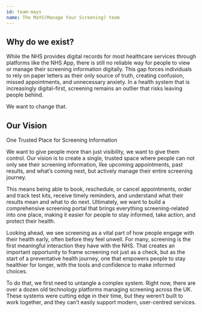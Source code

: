 ```yaml
---
id: team-mays
name: The MaYS(Manage Your Screening) team
---
```


## Why do we exist?

While the NHS provides digital records for most healthcare services through platforms like the NHS App, there is still no reliable way for people to view or manage their screening information digitally. This gap forces individuals to rely on paper letters as their only source of truth, creating confusion, missed appointments, and unnecessary anxiety. In a health system that is increasingly digital-first, screening remains an outlier that risks leaving people behind. 

We want to change that. 

## Our Vision

One Trusted Place for Screening Information 

We want to give people more than just visibility, we want to give them control. Our vision is to create a single, trusted space where people can not only see their screening information, like upcoming appointments, past results, and what’s coming next, but actively manage their entire screening journey. 

This means being able to book, reschedule, or cancel appointments, order and track test kits, receive timely reminders, and understand what their results mean and what to do next. Ultimately, we want to build a comprehensive screening portal that brings everything screening-related into one place, making it easier for people to stay informed, take action, and protect their health. 

Looking ahead, we see screening as a vital part of how people engage with their health early, often before they feel unwell. For many, screening is the first meaningful interaction they have with the NHS. That creates an important opportunity to frame screening not just as a check, but as the start of a preventative health journey, one that empowers people to stay healthier for longer, with the tools and confidence to make informed choices. 

To do that, we first need to untangle a complex system. Right now, there are over a dozen old technology platforms managing screening across the UK. These systems were cutting edge in their time, but they weren’t built to work together, and they can’t easily support modern, user-centred services. 

